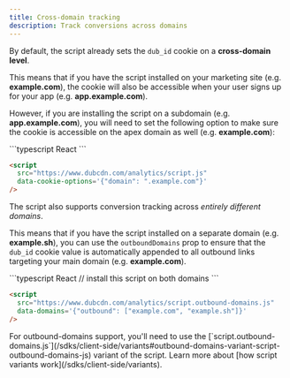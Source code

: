 ```yaml
---
title: Cross-domain tracking
description: Track conversions across domains
---
```


By default, the script already sets the `dub_id` cookie on a **cross-domain level**.

This means that if you have the script installed on your marketing site (e.g. **example.com**), the cookie will also be accessible when your user signs up for your app (e.g. **app.example.com**).

However, if you are installing the script on a subdomain (e.g. **app.example.com**), you will need to set the following option to make sure the cookie is accessible on the apex domain as well (e.g. **example.com**):

<CodeGroup>
```typescript React
<DubAnalytics
  cookieOptions={{
    domain: ".example.com",
  }}
/>
```

```html Other
<script
  src="https://www.dubcdn.com/analytics/script.js"
  data-cookie-options='{"domain": ".example.com"}'
/>
```

</CodeGroup>

The script also supports conversion tracking across _entirely different domains_.

This means that if you have the script installed on a separate domain (e.g. **example.sh**), you can use the `outboundDomains` prop to ensure that the `dub_id` cookie value is automatically appended to all outbound links targeting your main domain (e.g. **example.com**).

<CodeGroup>
```typescript React
// install this script on both domains
<DubAnalytics
  domainsConfig={{
    outbound: ["example.com", "example.sh"],
  }}
/>
```

```html Other
<script
  src="https://www.dubcdn.com/analytics/script.outbound-domains.js"
  data-domains='{"outbound": ["example.com", "example.sh"]}'
/>
```

</CodeGroup>

<Tip>
  For outbound-domains support, you'll need to use the
  [`script.outbound-domains.js`](/sdks/client-side/variants#outbound-domains-variant-script-outbound-domains-js)
  variant of the script. Learn more about [how script variants
  work](/sdks/client-side/variants).
</Tip>
